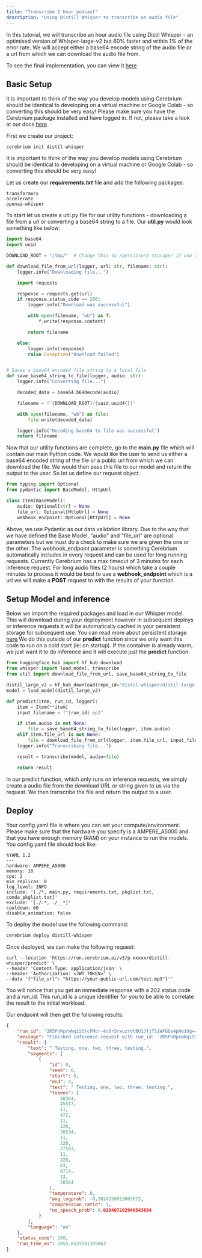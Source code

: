 ```yaml
---
title: "Transcribe 1 hour podcast"
description: "Using Distill Whisper to transcribe an audio file"
---
```


In this tutorial, we will transcribe an hour audio file using Distil Whisper - an optimised version of Whisper-large-v2 but 60% faster and within 1% of the error rate. We
will accept either a base64 encode string of the audio file or a url from which we can download the audio file from.

To see the final implementation, you can view it [here](https://github.com/CerebriumAI/examples/tree/master/11-whisper-transcription)

## Basic Setup

It is important to think of the way you develop models using Cerebrium should be identical to developing on a virtual machine or Google Colab - so converting this should be very easy!
Please make sure you have the Cerebrium package installed and have logged in. If not, please take a look at our docs [here](https://docs.cerebrium.ai/cerebrium/getting-started/installation)

First we create our project:
```
cerebrium init distil-whisper
```

It is important to think of the way you develop models using Cerebrium should be identical to developing on a virtual machine or Google Colab - so converting this should be very easy!

Let us create our **_requirements.txt_** file and add the following packages:

```
transformers
accelerate
openai-whisper
```

To start let us create a util.py file for our utility functions - downloading a file from a url or converting a base64 string to a file. Our **util.py** would look something like below:

```python
import base64
import uuid

DOWNLOAD_ROOT = "/tmp/"  # Change this to /persistent-storage/ if you want to save files to the persistent storage

def download_file_from_url(logger, url: str, filename: str):
    logger.info("Downloading file...")

    import requests

    response = requests.get(url)
    if response.status_code == 200:
        logger.info("Download was successful")

        with open(filename, "wb") as f:
            f.write(response.content)

        return filename

    else:
        logger.info(response)
        raise Exception("Download failed")


# Saves a base64 encoded file string to a local file
def save_base64_string_to_file(logger, audio: str):
    logger.info("Converting file...")

    decoded_data = base64.b64decode(audio)

    filename = f"{DOWNLOAD_ROOT}/{uuid.uuid4()}"

    with open(filename, "wb") as file:
        file.write(decoded_data)

    logger.info("Decoding base64 to file was successful")
    return filename

```

Now that our utility functions are complete, go to the **main.py** file which will contain our main Python code. We would like the user to send us either a base64 encoded string of the file or a public url from which we can download the file. We would then pass this file to our model and return the output to the user. 
So let us define our request object.

```python
from typing import Optional
from pydantic import BaseModel, HttpUrl

class Item(BaseModel):
    audio: Optional[str] = None
    file_url: Optional[HttpUrl] = None
    webhook_endpoint: Optional[HttpUrl] = None
```

Above, we use Pydantic as our data validation library. Due to the way that we have defined the Base Model, "audio" and "file_url" are optional parameters but we must do a check to make sure we are given the one or the other. The webhook_endpoint parameter is something Cerebrium automatically includes in every request and can be used for long running requests.
Currently Cerebrium has a max timeout of 3 minutes for each inference request. For long audio files (2 hours) which take a couple minutes to process it would be best to use a **webhook_endpoint** which is a url we will make a **POST** request to with the results of your function. 

## Setup Model and inference

Below we import the required packages and load in our Whisper model. This will download during your deployment however in subsequent deploys or inference requests it will be automatically cached in your persistent storage for subsequent use. You can read more about persistent storage [here]()
We do this outside of our **predict** function since we only want this code to run on a cold start (ie: on startup). If the container is already warm, we just want it to do inference and it will execute just the **predict** function.

```python
from huggingface_hub import hf_hub_download
from whisper import load_model, transcribe
from util import download_file_from_url, save_base64_string_to_file

distil_large_v2 = hf_hub_download(repo_id="distil-whisper/distil-large-v2", filename="original-model.bin")
model = load_model(distil_large_v2)

def predict(item, run_id, logger):
    item = Item(**item)
    input_filename = f"{run_id}.mp3"

    if item.audio is not None:
        file = save_base64_string_to_file(logger, item.audio)
    elif item.file_url is not None:
        file = download_file_from_url(logger, item.file_url, input_filename)
    logger.info("Transcribing file...")

    result = transcribe(model, audio=file)

    return result
```

In our predict function, which only runs on inference requests, we simply create a audio file from the download URL or string given to us via the request. We then transcribe the file and return the output to a user.

## Deploy

Your config.yaml file is where you can set your compute/environment. Please make sure that the hardware you specify is a AMPERE_A5000 and that you have enough memory (RAM) on your instance to run the models. You config.yaml file should look like:

```
%YAML 1.2
---
hardware: AMPERE_A5000
memory: 10
cpu: 2
min_replicas: 0
log_level: INFO
include: '[./*, main.py, requirements.txt, pkglist.txt, conda_pkglist.txt]'
exclude: '[./.*, ./__*]'
cooldown: 60
disable_animation: false
```

To deploy the model use the following command:

```bash
cerebrium deploy distill-whisper
```

Once deployed, we can make the following request:

```curl
curl --location 'https://run.cerebrium.ai/v3/p-xxxxx/distill-whisper/predict' \
--header 'Content-Type: application/json' \
--header 'Authorization: <JWT_TOKEN>' \
--data '{"file_url": "https://your-public-url.com/test.mp3"}''
```

You will notice that you get an immediate response with a 202 status code and a run_id. This run_id is a unique identifier for you to be able to correlate the result to the initial workload.

Our endpoint will then get the following results:

```json
{
    "run_id": "2R5PnHprwNqiS5tcFMor-4c6rSrxuzrVtBU1JfjT5iWFG6s4pHo1Ug==",
    "message": "Finished inference request with run_id: `2R5PnHprwNqiS5tcFMor-4c6rSrxuzrVtBU1JfjT5iWFG6s4pHo1Ug==`",
    "result": {
        "text": " Testing, one, two, three, testing.",
        "segments": [
            {
                "id": 0,
                "seek": 0,
                "start": 0,
                "end": 4,
                "text": " Testing, one, two, three, testing.",
                "tokens": [
                    50364,
                    45517,
                    11,
                    472,
                    11,
                    220,
                    20534,
                    11,
                    220,
                    27583,
                    11,
                    220,
                    83,
                    8714,
                    13,
                    50564
                ],
                "temperature": 0,
                "avg_logprob": -0.3824356023003073,
                "compression_ratio": 1,
                "no_speech_prob": 0.019467202946543694
            }
        ],
        "language": "en"
    },
    "status_code": 200,
    "run_time_ms": 2053.8525581359863
}
```

